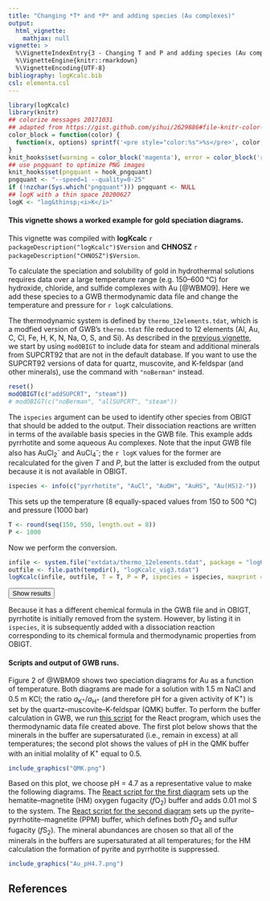 ```yaml
---
title: "Changing *T* and *P* and adding species (Au complexes)"
output:
  html_vignette:
    mathjax: null
vignette: >
  %\VignetteIndexEntry{3 - Changing T and P and adding species (Au complexes)}
  %\VignetteEngine{knitr::rmarkdown}
  %\VignetteEncoding{UTF-8}
bibliography: logKcalc.bib
csl: elementa.csl
---
```


<!-- https://gomakethings.com/how-to-break-an-image-out-of-its-parent-container-with-css/ -->
<style>
@media (min-width: 700px) {
  .full-width {
    left: 50%;
    margin-left: -50vw;
    margin-right: -50vw;
    max-width: 100vw;
    position: relative;
    right: 50%;
    width: 100vw;
  }
}
@media (min-width: 1020px) {
  .full-width {
    left: 50vw; /* fallback if needed */
    left: calc(50vw - 160px);
    width: 1000px;
    position: relative;
    background-color: #9ecff7;
    padding:10px;
  }
}
</style>
<script>
function myFunction() {
  // https://www.w3schools.com/howto/howto_js_toggle_hide_show.asp
  var x = document.getElementById("myDIV");
  if (x.style.display === "none") {
    x.style.display = "block";
  } else {
    x.style.display = "none";
  }
  // https://stackoverflow.com/questions/10671174/changing-button-text-onclick
  // https://stackoverflow.com/questions/7035842/how-to-change-the-buttons-text-using-javascript
  var elem = document.getElementById("myButton");
  if (elem.innerText=="Hide results") elem.innerText = "Show results";
  else elem.innerText = "Hide results";
}
</script>

```r
library(logKcalc)
library(knitr)
## colorize messages 20171031
## adapted from https://gist.github.com/yihui/2629886#file-knitr-color-msg-rnw
color_block = function(color) {
  function(x, options) sprintf('<pre style="color:%s">%s</pre>', color, x)
}
knit_hooks$set(warning = color_block('magenta'), error = color_block('red'), message = color_block('blue'))
## use pngquant to optimize PNG images
knit_hooks$set(pngquant = hook_pngquant)
pngquant <- "--speed=1 --quality=0-25"
if (!nzchar(Sys.which("pngquant"))) pngquant <- NULL 
## logK with a thin space 20200627
logK <- "log&thinsp;<i>K</i>"
```

#### This vignette shows a worked example for gold speciation diagrams.

This vignette was compiled with **logKcalc** `r packageDescription("logKcalc")$Version` and **CHNOSZ** `r packageDescription("CHNOSZ")$Version`.

To calculate the speciation and solubility of gold in hydrothermal solutions requires data over a large temperature range (e.g. 150--600 °C) for hydroxide, chloride, and sulfide complexes with Au [@WBM09].
Here we add these species to a GWB thermodynamic data file and change the temperature and pressure for `r logK` calculations.

The thermodynamic system is defined by `thermo_12elements.tdat`, which is a modfied version of GWB's `thermo.tdat` file reduced to 12 elements (Al, Au, C, Cl, Fe, H, K, N, Na, O, S, and Si).
As described in the [previous vignette](vig2.html), we start by using `modOBIGT` to include data for steam and additional minerals from SUPCRT92 that are not in the default database.
If you want to use the SUPCRT92 versions of data for quartz, muscovite, and K-feldspar (and other minerals), use the command with `"noBerman"` instead.

```r
reset()
modOBIGT(c("addSUPCRT", "steam"))
# modOBIGT(c("noBerman", "allSUPCRT", "steam"))
```

The `ispecies` argument can be used to identify other species from OBIGT that should be added to the output.
Their dissociation reactions are written in terms of the available basis species in the GWB file.
This example adds pyrrhotite and some aqueous Au complexes.
Note that the input GWB file also has AuCl~2~^-^ and AuCl~4~^-^; the `r logK` values for the former are recalculated for the given *T* and *P*, but the latter is excluded from the output because it is not available in OBIGT.

```r
ispecies <- info(c("pyrrhotite", "AuCl", "AuOH", "AuHS", "Au(HS)2-"))
```

This sets up the temperature (8 equally-spaced values from 150 to 500 °C) and pressure (1000 bar)

```r
T <- round(seq(150, 550, length.out = 8))
P <- 1000
```

Now we perform the conversion.

```r
infile <- system.file("extdata/thermo_12elements.tdat", package = "logKcalc")
outfile <- file.path(tempdir(), "logKcalc_vig3.tdat")
logKcalc(infile, outfile, T = T, P = P, ispecies = ispecies, maxprint = 10)
```

<button id="myButton" onclick="myFunction()">Show results</button>
<div id="myDIV" style="display: none">
```r
```
</div>

Because it has a different chemical formula in the GWB file and in OBIGT, pyrrhotite is initially removed from the system.
However, by listing it in `ispecies`, it is subsequently added with a dissociation reaction corresponding to its chemical formula and thermodynamic properties from OBIGT.

#### Scripts and output of GWB runs.

Figure 2 of @WBM09 shows two speciation diagrams for Au as a function of temperature.
Both diagrams are made for a solution with 1.5 m NaCl and 0.5 m KCl; the ratio *a*~K^+^~/*a*~H^+^~ (and therefore pH for a given activity of K^+^) is set by the quartz--muscovite--K-feldspar (QMK) buffer.
To perform the buffer calculation in GWB, we run [this script](QMK.rea) for the React program, which uses the thermodynamic data file created above.
The first plot below shows that the minerals in the buffer are supersaturated (i.e., remain in excess) at all temperatures; the second plot shows the values of pH in the QMK buffer with an initial molality of K^+^ equal to 0.5.

```r
include_graphics("QMK.png")
```

Based on this plot, we choose pH = 4.7 as a representative value to make the following diagrams.
The [React script for the first diagram](Au_HM_pH4.7.rea) sets up the hematite--magnetite (HM) oxygen fugacity (*f*O~2~) buffer and adds 0.01 mol S to the system.
The [React script for the second diagram](Au_PPM_pH4.7.rea) sets up the pyrite--pyrrhotite--magnetite (PPM) buffer, which defines both *f*O~2~ and sulfur fugacity (*f*S~2~).
The mineral abundances are chosen so that all of the minerals in the buffers are supersaturated at all temperatures; for the HM calculation the formation of pyrite and pyrrhotite is suppressed.

```r
include_graphics("Au_pH4.7.png")
```

## References
